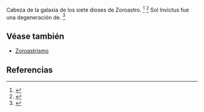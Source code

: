 Cabeza de la galaxia de los siete dioses de Zoroastro. <ref>{{lib|LU|95|6|2}}</ref> <ref>{{lib|LU|98|5|3}}</ref> Sol Invictus fue una degeneración de. <ref>{{lib|LU|98|5|3}}</ref> 

== Véase también ==

* [[Zoroastrismo]]


== Referencias ==

<references />
